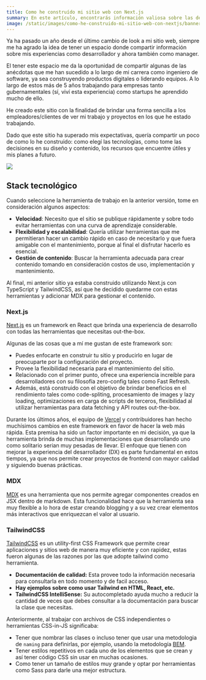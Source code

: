 ```yaml
---
title: Como he construído mi sitio web con Next.js
summary: En este artículo, encontrarás información valiosa sobre las decisiones que he tomado al construir mi sitio web desde el stack tecnológico hasta como lograr el objetivo de tener un espacio para compartir tus proyectos y experiencias.
image: /static/images/como-he-construido-mi-sitio-web-con-nextjs/banner.png
---
```

Ya ha pasado un año desde el último cambio de look a mi sitio web, siempre me ha agrado la idea de tener un espacio donde compartir información sobre mis experiencias como desarrollador y ahora también como manager.

El tener este espacio me da la oportunidad de compartir algunas de las anécdotas que me han sucedido a lo largo de mi carrera como ingeniero de software, ya sea construyendo productos digitales o liderando equipos. A lo largo de estos más de 5 años trabajando para empresas tanto gubernamentales (sí, viví esta experiencia) como startups he aprendido mucho de ello.

He creado este sitio con la finalidad de brindar una forma sencilla a los empleadores/clientes de ver mi trabajo y proyectos en los que he estado trabajando.

Dado que este sitio ha superado mis expectativas, quería compartir un poco de como lo he construido: como elegí las tecnologías, como tome las decisiones en su diseño y contenido, los recursos que encuentre útiles y mis planes a futuro.

<Image
  width={976}
  height={580}
  src="/static/images/como-he-construido-mi-sitio-web-con-nextjs/coderdiaz-me-last-version.jpg"
  caption="Última versión de mi sitio web (De 2020 ‒ 2021)" />

## Stack tecnológico
Cuando seleccione la herramienta de trabajo en la anterior versión, tome en consideración algunos aspectos:
- **Velocidad**: Necesito que el sitio se publique rápidamente y sobre todo evitar herramientas con una curva de aprendizaje considerable.
- **Flexibilidad y escalabilidad**: Quería utilizar herramientas que me permitieran hacer un cambio rápido en caso de necesitarlo y que fuera amigable con el mantenimiento, porque al final el disfrutar hacerlo es esencial.
- **Gestión de contenido**: Buscar la herramienta adecuada para crear contenido tomando en consideración costos de uso, implementación y mantenimiento.

Al final, mi anterior sitio ya estaba construido utilizando Next.js con TypeScript y TailwindCSS, así que he decidido quedarme con estas herramientas y adicionar MDX para gestionar el contenido.

### Next.js
[Next.js](https://nextjs.org) es un framework en React que brinda una experiencia de desarrollo con todas las herramientas que necesitas out-the-box.

Algunas de las cosas que a mí me gustan de este framework son:
- Puedes enfocarte en construir tu sitio y producirlo en lugar de preocuparte por la configuración del proyecto.
- Provee la flexibilidad necesaria para el mantenimiento del sitio.
- Relacionado con el primer punto, ofrece una experiencia increíble para desarrolladores con su filosofía zero-config tales como Fast Refresh.
- Además, está construido con el objetivo de brindar beneficios en el rendimiento tales como code-spliting, procesamiento de images y lazy loading, optimizaciones en carga de scripts de terceros, flexibilidad al utilizar herramientas para data fetching y API routes out-the-box.

Durante los últimos años, el equipo de [Vercel](https://vercel.com) y contribuidores han hecho muchísimos cambios en este framework en favor de hacer la web más rápida. Esta premisa ha sido un factor importante en mi decisión, ya que la herramienta brinda de muchas implementaciones que desarrollando uno como solitario serian muy pesadas de llevar. El enfoque que tienen con mejorar la experiencia del desarrollador (DX) es parte fundamental en estos tiempos, ya que nos permite crear proyectos de frontend con mayor calidad y siguiendo buenas prácticas.

### MDX
[MDX](https://mdxjs.com/) es una herramienta que nos permite agregar componentes creados en JSX dentro de markdown. Esta funcionalidad hace que la herramienta sea muy flexible a lo hora de estar creando blogging y a su vez crear elementos más interactivos que enriquezcan el valor al usuario.

### TailwindCSS
[TailwindCSS](https://tailwindcss.com) es un utility-first CSS Framework que permite crear aplicaciones y sitios web de manera muy eficiente y con rapidez, estas fueron algunas de las razones por las que adopte tailwind como herramienta.
- **Documentación de calidad:** Esta provee todo la información necesaria para consultarla en todo momento y de facil acceso.
- **Hay ejemplos sobre como usar Tailwind en HTML, React, etc.**
- **TailwindCSS IntelliSense:** Su autocompletado ayuda mucho a reducir la cantidad de veces que debes consultar a la documentación para buscar la clase que necesitas.

Anteriormente, al trabajar con archivos de CSS independientes o herramientas CSS-in-JS significaba:
- Tener que nombrar las clases o incluso tener que usar una metodologia de `naming` para definirlas, por ejemplo, usando la metodología [BEM](https://en.bem.info/methodology/css/#naming).
- Tener estilos repetitivos en cada uno de los elementos que se crean y así tener código CSS sin usar en muchas ocasiones.
- Como tener un tamaño de estilos muy grande y optar por herramientas como Sass para darle una mejor estructura.